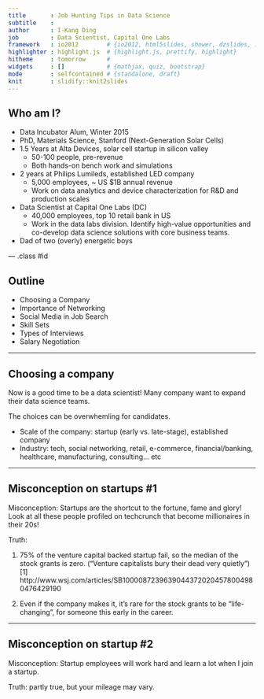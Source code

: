 ```yaml
---
title       : Job Hunting Tips in Data Science
subtitle    : 
author      : I-Kang Ding
job         : Data Scientist, Capital One Labs
framework   : io2012        # {io2012, html5slides, shower, dzslides, ...}
highlighter : highlight.js  # {highlight.js, prettify, highlight}
hitheme     : tomorrow      # 
widgets     : []            # {mathjax, quiz, bootstrap}
mode        : selfcontained # {standalone, draft}
knit        : slidify::knit2slides
---
```


## Who am I?

* Data Incubator Alum, Winter 2015
* PhD, Materials Science, Stanford (Next-Generation Solar Cells)
* 1.5 Years at Alta Devices, solar cell startup in silicon valley
    * 50-100 people, pre-revenue
    * Both hands-on bench work and simulations
* 2 years at Philips Lumileds, established LED company
    * 5,000 employees, ~ US $1B annual revenue
    * Work on data analytics and device characterization for R&D and production scales
* Data Scientist at Capital One Labs (DC)
    * 40,000 employees, top 10 retail bank in US
    * Work in the data labs division. Identify high-value opportunities and co-develop data science solutions with core business teams.
* Dad of two (overly) energetic boys

--- .class #id 

## Outline

* Choosing a Company
* Importance of Networking
* Social Media in Job Search
* Skill Sets
* Types of Interviews
* Salary Negotiation

---

## Choosing a company

Now is a good time to be a data scientist! Many company want to expand their data science teams.

The choices can be overwhemling for candidates.

* Scale of the company: startup (early vs. late-stage), established company
* Industry: tech, social networking, retail, e-commerce, financial/banking, healthcare, manufacturing, consulting... etc

---

## Misconception on startups #1

Misconception: Startups are the shortcut to the fortune, fame and glory! Look at all these people profiled on techcrunch that become millionaires in their 20s!

Truth: 

1. 75% of the venture capital backed startup fail, so the median of the stock grants is zero. ("Venture capitalists bury their dead very quietly") [1]
http://www.wsj.com/articles/SB10000872396390443720204578004980476429190

2. Even if the company makes it, it's rare for the stock grants to be "life-changing", for someone this early in the career.

---

## Misconception on startup #2

Misconception: Startup employees will work hard and learn a lot when I join a startup.

Truth: partly true, but your mileage may vary.


